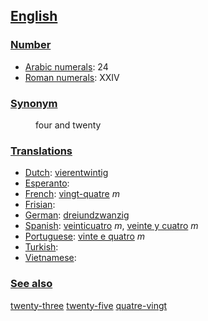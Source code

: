 == [[English]] ==

=== [[Number]] ===

*[[w:Arabic Numerals|Arabic numerals]]: 24
*[[w:Roman numerals|Roman numerals]]: XXIV

=== [[Synonym]] ===
:four and twenty

=== [[Translations]] ===

*[[Dutch]]: [[vierentwintig]]
*[[Esperanto]]:
*[[French]]: [[vingt-quatre]] ''m''
*[[Frisian]]:
*[[German]]: [[dreiundzwanzig]]
*[[Spanish]]: [[veinticuatro]] ''m'', [[veinte y cuatro]] ''m''
*[[Portuguese]]: [[vinte e quatro]] ''m''
*[[Turkish]]:
*[[Vietnamese]]:

=== [[See also]] ===

[[twenty-three]] [[twenty-five]] [[quatre-vingt]]